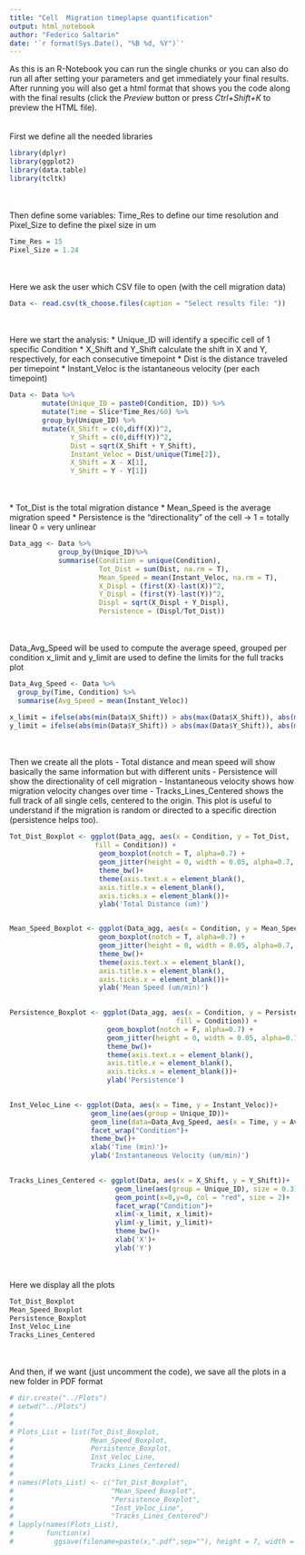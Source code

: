 ```yaml
---
title: "Cell  Migration timeplapse quantification"
output: html_notebook
author: "Federico Saltarin"
date: '`r format(Sys.Date(), "%B %d, %Y")`'
---
```

As this is an R-Notebook you can run the single chunks or you can also do run all after setting your parameters and get immediately your final results. After running you will also get a html format that shows you the code along with the final results (click the *Preview* button or press *Ctrl+Shift+K* to preview the HTML file).
<br> 
<br>
<br>
First we define all the needed libraries
```r
library(dplyr)
library(ggplot2)
library(data.table)
library(tcltk)
```
<br> 
<br>
Then define some variables: Time_Res to define our time resolution and Pixel_Size to define the pixel size in um
```r
Time_Res = 15
Pixel_Size = 1.24
```
<br> 
<br>
Here we ask the user which CSV file to open (with the cell migration data)
```r
Data <- read.csv(tk_choose.files(caption = "Select results file: "))
```
<br> 
<br>
Here we start the analysis:
* Unique_ID will identify a specific cell of 1 specific Condition 
* X_Shift and Y_Shift calculate the shift in X and Y, respectively, for each consecutive timepoint 
* Dist is the distance traveled per timepoint 
* Instant_Veloc is the istantaneous velocity (per each timepoint) 

```r
Data <- Data %>%
        mutate(Unique_ID = paste0(Condition, ID)) %>%
        mutate(Time = Slice*Time_Res/60) %>%
        group_by(Unique_ID) %>%
        mutate(X_Shift = c(0,diff(X))^2,
               Y_Shift = c(0,diff(Y))^2,
               Dist = sqrt(X_Shift + Y_Shift),
               Instant_Veloc = Dist/unique(Time[2]),
               X_Shift = X - X[1],
               Y_Shift = Y - Y[1])

```
<br>
<br>
* Tot_Dist is the total migration distance
* Mean_Speed is the average migration speed
* Persistence is the "directionality" of the cell -> 1 = totally linear 0 = very unlinear
```r
Data_agg <- Data %>%
            group_by(Unique_ID)%>%
            summarise(Condition = unique(Condition), 
                      Tot_Dist = sum(Dist, na.rm = T),
                      Mean_Speed = mean(Instant_Veloc, na.rm = T),
                      X_Displ = (first(X)-last(X))^2,
                      Y_Displ = (first(Y)-last(Y))^2,
                      Displ = sqrt(X_Displ + Y_Displ),
                      Persistence = (Displ/Tot_Dist))
```
<br>
<br>
Data_Avg_Speed will be used to compute the average speed, grouped per condition
x_limit and y_limit are used to define the limits for the full tracks plot

```r
Data_Avg_Speed <- Data %>%
  group_by(Time, Condition) %>% 
  summarise(Avg_Speed = mean(Instant_Veloc))

x_limit = ifelse(abs(min(Data$X_Shift)) > abs(max(Data$X_Shift)), abs(min(Data$X_Shift)), abs(max(Data$X_Shift)))
y_limit = ifelse(abs(min(Data$Y_Shift)) > abs(max(Data$Y_Shift)), abs(min(Data$Y_Shift)), abs(max(Data$Y_Shift)))
```
<br> 
<br>
Then we create all the plots
- Total distance and mean speed will show basically the same information but with different units
- Persistence will show the directionality of cell migration
- Instantaneous velocity shows how migration velocity changes over time
- Tracks_Lines_Centered shows the full track of all single cells, centered to the origin. This plot is useful to understand if the   migration is random or directed to a specific direction (persistence helps too). 
```r

Tot_Dist_Boxplot <- ggplot(Data_agg, aes(x = Condition, y = Tot_Dist,
                     fill = Condition)) +
                      geom_boxplot(notch = T, alpha=0.7) +
                      geom_jitter(height = 0, width = 0.05, alpha=0.7, size = 3) +
                      theme_bw()+
                      theme(axis.text.x = element_blank(),
                      axis.title.x = element_blank(),
                      axis.ticks.x = element_blank())+
                      ylab('Total Distance (um)')


Mean_Speed_Boxplot <- ggplot(Data_agg, aes(x = Condition, y = Mean_Speed, fill = Condition)) +
                      geom_boxplot(notch = T, alpha=0.7) +
                      geom_jitter(height = 0, width = 0.05, alpha=0.7, size = 3) +
                      theme_bw()+
                      theme(axis.text.x = element_blank(),
                      axis.title.x = element_blank(),
                      axis.ticks.x = element_blank())+
                      ylab('Mean Speed (um/min)')
                    

Persistence_Boxplot <- ggplot(Data_agg, aes(x = Condition, y = Persistence,
                                         fill = Condition)) +
                        geom_boxplot(notch = F, alpha=0.7) +
                        geom_jitter(height = 0, width = 0.05, alpha=0.7, size = 3) +
                        theme_bw()+
                        theme(axis.text.x = element_blank(),
                        axis.title.x = element_blank(),
                        axis.ticks.x = element_blank())+
                        ylab('Persistence')
                   

Inst_Veloc_Line <- ggplot(Data, aes(x = Time, y = Instant_Veloc))+ 
                    geom_line(aes(group = Unique_ID))+
                    geom_line(data=Data_Avg_Speed, aes(x = Time, y = Avg_Speed), color = 'red', size = 1.5)+
                    facet_wrap("Condition")+
                    theme_bw()+
                    xlab('Time (min)')+
                    ylab('Instantaneous Velocity (um/min)')
                    

Tracks_Lines_Centered <- ggplot(Data, aes(x = X_Shift, y = Y_Shift))+ 
                          geom_line(aes(group = Unique_ID), size = 0.3)+
                          geom_point(x=0,y=0, col = "red", size = 2)+
                          facet_wrap("Condition")+
                          xlim(-x_limit, x_limit)+
                          ylim(-y_limit, y_limit)+
                          theme_bw()+
                          xlab('X')+
                          ylab('Y')
```
<br>
<br>
Here we display all the plots
```r
Tot_Dist_Boxplot
Mean_Speed_Boxplot
Persistence_Boxplot
Inst_Veloc_Line
Tracks_Lines_Centered

```
<br>
<br>
And then, if we want (just uncomment the code), we save all the plots in a new folder in PDF format
```r
# dir.create("../Plots")
# setwd("../Plots")
# 
# 
# Plots_List = list(Tot_Dist_Boxplot,
#                   Mean_Speed_Boxplot,
#                   Persistence_Boxplot,
#                   Inst_Veloc_Line,
#                   Tracks_Lines_Centered)
# 
# names(Plots_List) <- c("Tot_Dist_Boxplot",
#                        "Mean_Speed_Boxplot",
#                        "Persistence_Boxplot",
#                        "Inst_Veloc_Line",
#                        "Tracks_Lines_Centered")
# lapply(names(Plots_List),
#        function(x)
#          ggsave(filename=paste(x,".pdf",sep=""), height = 7, width = 15, plot=Plots_List[[x]]))
```










